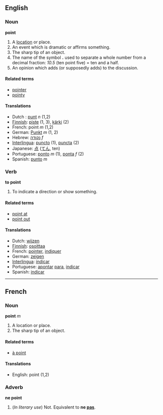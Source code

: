 ==English==
===Noun===
'''point'''

# A [[location]] or place.
# An event which is dramatic or affirms something.
# The sharp tip of an object.
# The name of the symbol '''.''' used to separate a whole number from a decimal fraction: ''10.5'' (ten point five) = ten and a half.
# An opinion which adds (or supposedly adds) to the discussion.

====Related terms====
*[[pointer]]
*[[pointy]]

====Translations====

*Dutch : [[punt]] ''n'' (1,2)
*[[Finnish]]: [[piste]] (1, 3), [[kärki]] (2)
*French: point ''m'' (1,2)
*German: [[Punkt]] ''m'' (1, 2)
*Hebrew: [[נקודה]] ''f''
*[[Interlingua]]: [[puncto]] (1), [[puncta]] (2)
*Japanese: [[点]] ([[てん]], ten)
*Portuguese: [[ponto]] ''m'' (1), [[ponta]] ''f'' (2)
*Spanish: [[punto]] ''m''

===Verb===
'''to point'''

#To indicate a direction or show something.

====Related terms====
*[[point at]]
*[[point out]]

====Translations====

*Dutch: [[wijzen]]
*[[Finnish]]: [[osoittaa]]
*French: [[pointer]], [[indiquer]]
*German: [[zeigen]]
*[[Interlingua]]: [[indicar]]
*Portuguese: [[apontar]] [[para]], [[indicar]]
*Spanish: [[indicar]]

----

==French==
===Noun===
'''point''' ''m''

# A location or place.
# The sharp tip of an object.

====Related terms====
*[[à point]]

====Translations====

*English: point (1,2)

===Adverb===
'''ne point'''

# (''In literary use'') Not.  Equivalent to '''ne [[pas]]'''.
